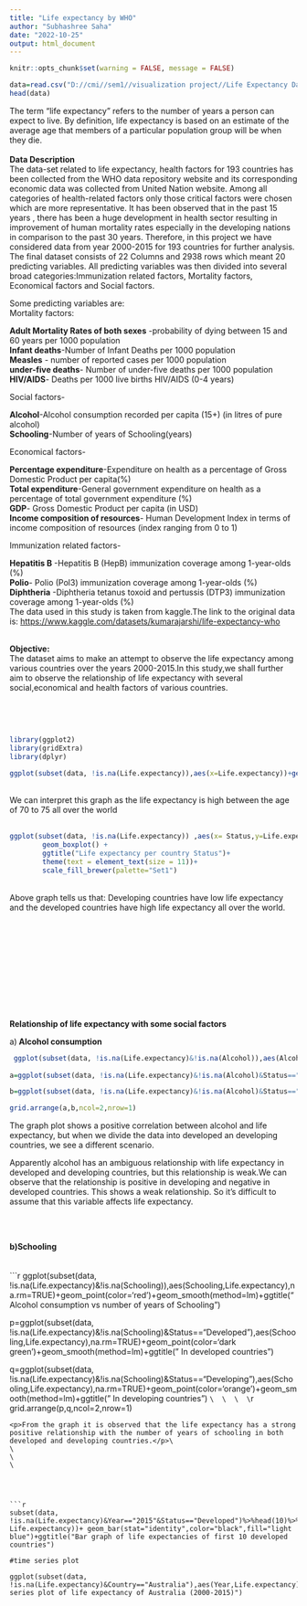 ---
title: "Life expectancy by WHO"
author: "Subhashree Saha"
date: "2022-10-25"
output: html_document
---

```{r setup, include=FALSE}
knitr::opts_chunk$set(warning = FALSE, message = FALSE)

data=read.csv("D://cmi//sem1//visualization project//Life Expectancy Data.csv")
head(data)
```
The term “life expectancy” refers to the number of years a person can expect to live. By definition, life expectancy is based on an estimate of the average age that members of a particular population group will be when they die.\
\
<b>Data Description</b>\
The data-set related to life expectancy, health factors for 193 countries has been collected from the  WHO data repository website and its corresponding economic data was collected from United Nation website. Among all categories of health-related factors only those critical factors were chosen which are more representative. It has been observed that in the past 15 years , there has been a huge development in health sector resulting in improvement of human mortality rates especially in the developing nations in comparison to the past 30 years. Therefore, in this project we have considered data from year 2000-2015 for 193 countries for further analysis.
The final dataset consists of 22 Columns and 2938 rows which meant 20 predicting variables. All predicting variables was then divided into several broad categories:Immunization related factors, Mortality factors, Economical factors and Social factors.

Some predicting variables are:\
Mortality factors:\

<b>Adult Mortality Rates of both sexes</b> -probability of dying between 15 and 60 years per 1000 population\
<b>Infant deaths</b>-Number of Infant Deaths per 1000 population\
<b>Measles</b> - number of reported cases per 1000 population\
<b>under-five deaths</b>- Number of under-five deaths per 1000 population\
<b>HIV/AIDS</b>- Deaths per 1000 live births HIV/AIDS (0-4 years)\

Social factors-

<b>Alcohol</b>-Alcohol consumption recorded per capita (15+)  (in litres of pure alcohol)\
<b>Schooling</b>-Number of years of Schooling(years)\

Economical factors-

<b>Percentage expenditure</b>-Expenditure on health as a percentage of Gross Domestic Product per capita(%)\
<b>Total expenditure</b>-General government expenditure on health as a percentage of total government expenditure (%)\
<b>GDP</b>- Gross Domestic Product per capita (in USD)\
<b>Income composition of resources</b>- Human Development Index in terms of income composition of resources (index ranging from 0 to 1)\

Immunization related factors-

<b>Hepatitis B</b> -Hepatitis B (HepB) immunization coverage among 1-year-olds (%)\
<b>Polio</b>- Polio (Pol3) immunization coverage among 1-year-olds (%)\
<b>Diphtheria</b> -Diphtheria tetanus toxoid and pertussis (DTP3) immunization coverage among 1-year-olds (%)\
The data used in this study is taken from kaggle.The link to the original data is: 
<a href="https://www.kaggle.com/datasets/kumarajarshi/life-expectancy-who">https://www.kaggle.com/datasets/kumarajarshi/life-expectancy-who</a>
\
\


<p><b>Objective:</b>\
The dataset aims to make an attempt to observe the life expectancy among various countries over the years 2000-2015.In this study,we shall further aim to observe the relationship of life expectancy with several social,economical and health factors of various countries.</p>\



\

```{r , echo=FALSE}
library(ggplot2)
library(gridExtra)
library(dplyr)

ggplot(subset(data, !is.na(Life.expectancy)),aes(x=Life.expectancy))+geom_histogram(color="black",fill="light green",binwidth=2)+ggtitle("Distribution of life expectancy according to age")
```
<br /> We can interpret this graph as the life expectancy is high between the age of 70 to 75 all over the world<br />\
```{r , echo=FALSE}

ggplot(subset(data, !is.na(Life.expectancy)) ,aes(x= Status,y=Life.expectancy, fill= Status)) + 
        geom_boxplot() +
        ggtitle("Life expectancy per country Status")+
        theme(text = element_text(size = 11))+
        scale_fill_brewer(palette="Set1")


```
<br /> Above graph tells us that:
Developing countries have low life expectancy and the developed countries have high life expectancy all over the world.<br />\
\
\
\
\
\
\
\
\
\
\
<b>Relationship of life expectancy with some social factors</b>\

 a)<b> Alcohol consumption</b>
 
 ```{r , echo=FALSE,out.width="100%"}
  ggplot(subset(data, !is.na(Life.expectancy)&!is.na(Alcohol)),aes(Alcohol,Life.expectancy),na.rm=TRUE)+geom_point(color='red')+geom_smooth(method=lm)+ggtitle("Alcohol consumption vs Life expectancy ")
  
a=ggplot(subset(data, !is.na(Life.expectancy)&!is.na(Alcohol)&Status=="Developed"),aes(Alcohol,Life.expectancy),na.rm=TRUE)+geom_point(color='dark green')+geom_smooth(method=lm)+ggtitle("In developed countries")
 
b=ggplot(subset(data, !is.na(Life.expectancy)&!is.na(Alcohol)&Status=="Developing"),aes(Alcohol,Life.expectancy),na.rm=TRUE)+geom_point(color='orange')+geom_smooth(method=lm)+ggtitle(" In developing countries")

grid.arrange(a,b,ncol=2,nrow=1)
 
 ```
<p>The graph plot shows a positive correlation  between alcohol and life expectancy, but when we divide the data into developed an developing countries, we see a different scenario.

Apparently alcohol has an ambiguous relationship with life expectancy in developed and developing countries, but this relationship is weak.We can observe that the relationship is positive in developing and negative in developed countries. This shows a weak relationship. So it's difficult to assume that this variable affects life expectancy.</p>
\
\

 <b>b)Schooling</b>
 \
 \
 \
 ```{r , echo=FALSE,out.width="100%"}
 ggplot(subset(data, !is.na(Life.expectancy)&!is.na(Schooling)),aes(Schooling,Life.expectancy),na.rm=TRUE)+geom_point(color='red')+geom_smooth(method=lm)+ggtitle("Alcohol consumption vs number of years of Schooling ")

p=ggplot(subset(data, !is.na(Life.expectancy)&!is.na(Schooling)&Status=="Developed"),aes(Schooling,Life.expectancy),na.rm=TRUE)+geom_point(color='dark green')+geom_smooth(method=lm)+ggtitle(" In developed countries")
 
q=ggplot(subset(data, !is.na(Life.expectancy)&!is.na(Schooling)&Status=="Developing"),aes(Schooling,Life.expectancy),na.rm=TRUE)+geom_point(color='orange')+geom_smooth(method=lm)+ggtitle(" In developing countries")
 ```
 \
 \
 \
 \
 ```{r , echo=FALSE,out.width="100%"}
grid.arrange(p,q,ncol=2,nrow=1)

 ```
<p>From the graph it is observed that the life expectancy has a strong positive relationship with the number of years of schooling in both developed and developing countries.</p>\
\
\
\




 ```{r , echo=FALSE, out.width="100%"}
 
 subset(data, !is.na(Life.expectancy)&Year=="2015"&Status=="Developed")%>%head(10)%>%ggplot(aes(Country, Life.expectancy))+ geom_bar(stat="identity",color="black",fill="light blue")+ggtitle("Bar graph of life expectancies of first 10 developed countries")
 
#time series plot

ggplot(subset(data, !is.na(Life.expectancy)&Country=="Australia"),aes(Year,Life.expectancy),na.rm=TRUE)+geom_line(color='orange')+ggtitle("Time series plot of life expectancy of Australia (2000-2015)")

```

 
 
 
 
 